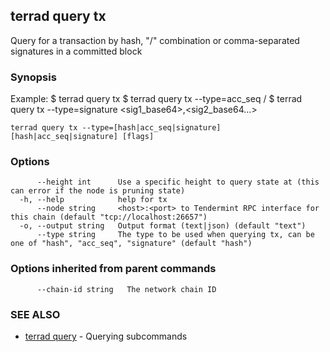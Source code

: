 ## terrad query tx

Query for a transaction by hash, "<addr>/<seq>" combination or comma-separated signatures in a committed block

### Synopsis

Example:
$ terrad query tx <hash>
$ terrad query tx --type=acc_seq <addr>/<sequence>
$ terrad query tx --type=signature <sig1_base64>,<sig2_base64...>

```
terrad query tx --type=[hash|acc_seq|signature] [hash|acc_seq|signature] [flags]
```

### Options

```
      --height int      Use a specific height to query state at (this can error if the node is pruning state)
  -h, --help            help for tx
      --node string     <host>:<port> to Tendermint RPC interface for this chain (default "tcp://localhost:26657")
  -o, --output string   Output format (text|json) (default "text")
      --type string     The type to be used when querying tx, can be one of "hash", "acc_seq", "signature" (default "hash")
```

### Options inherited from parent commands

```
      --chain-id string   The network chain ID
```

### SEE ALSO

* [terrad query](terrad_query.md)	 - Querying subcommands


